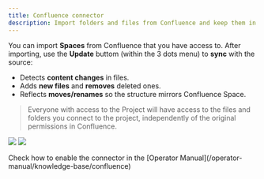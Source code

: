 ```yaml
---
title: Confluence connector
description: Import folders and files from Confluence and keep them in sync on demand.
---
```



You can import **Spaces** from Confluence that you have access to. After importing, use the **Update** buttom (within the 3 dots menu) to **sync** with the source:

- Detects **content changes** in files.
- Adds **new files** and **removes** deleted ones.
- Reflects **moves/renames** so the structure mirrors Confluence Space.

> Everyone with access to the Project will have access to the files and folders you connect to the project, independently of the original permissions in Confluence.

![](/images/confluence_login.png)
![](/images/confluence_picker.jpg)

<Info>
Check how to enable the connector in the [Operator Manual](/operator-manual/knowledge-base/confluence)
</Info> 